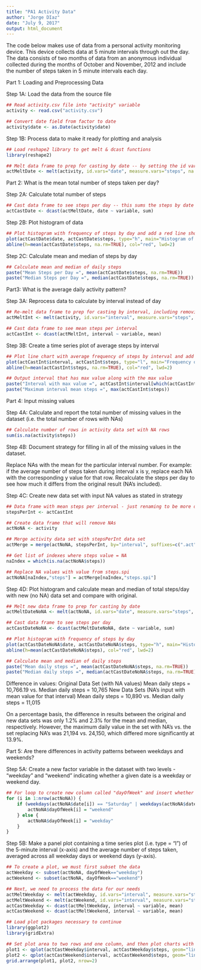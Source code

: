 ---
title: "PA1 Activity Data"
author: "Jorge DIaz"
date: "July 9, 2017"
output: html_document
---

The code below makes use of data from a personal activity monitoring device. This device collects data at 5 minute intervals through out the day. The data consists of two months of data from an anonymous individual collected during the months of October and November, 2012 and include the number of steps taken in 5 minute intervals each day.

Part 1: Loading and Preprocessing Data

Step 1A: Load the data from the source file

```{r}
## Read activity.csv file into "activity" variable
activity <- read.csv("activity.csv")

## Convert date field from factor to date
activity$date <- as.Date(activity$date)
```

Step 1B: Process data to make it ready for plotting and analysis

```{r}
## Load reshape2 library to get melt & dcast functions
library(reshape2)

## Melt data frame to prep for casting by date -- by setting the id variable to date and the measure variable to steps, we get a table with multiple values for steps taken within each day
actMeltDate <- melt(activity, id.vars="date", measure.vars="steps", na.rm=FALSE)
```

Part 2: What is the mean total number of steps taken per day?

Step 2A: Calculate total number of steps

```{r}
## Cast data frame to see steps per day -- this sums the steps by date to give us a table of 3 columns x 61 rows
actCastDate <- dcast(actMeltDate, date ~ variable, sum)
```

Step 2B: Plot histogram of data

```{r}
## Plot histogram with frequency of steps by day and add a red line showing the mean value
plot(actCastDate$date, actCastDate$steps, type="h", main="Histogram of Daily Steps", xlab="Date", ylab="Steps per Day", col="blue", lwd=8)
abline(h=mean(actCastDate$steps, na.rm=TRUE), col="red", lwd=2)
```

Step 2C: Calculate mean and median of steps by day

```{r}
## Calculate mean and median of daily steps
paste("Mean Steps per Day =", mean(actCastDate$steps, na.rm=TRUE))
paste("Median Steps per Day =", median(actCastDate$steps, na.rm=TRUE))
```

Part3: What is the average daily activity pattern?

Step 3A: Reprocess data to calculate by interval instead of day

```{r}
## Re-melt data frame to prep for casting by interval, including removing NA values to take the mean
actMeltInt <- melt(activity, id.vars="interval", measure.vars="steps", na.rm=TRUE)

## Cast data frame to see mean steps per interval
actCastInt <- dcast(actMeltInt, interval ~ variable, mean)
```

Step 3B: Create a time series plot of average steps by interval

```{r}
## Plot line chart with average frequency of steps by interval and add line with mean
plot(actCastInt$interval, actCastInt$steps, type="l", main="Frequency of Steps Taken at Each Interval", xlab="Interval ID", ylab="Steps", col="orange", lwd=2)
abline(h=mean(actCastInt$steps, na.rm=TRUE), col="red", lwd=2)

## Output interval that has max value along with the max value
paste("Interval with max value =", actCastInt$interval[which(actCastInt$steps == max(actCastInt$steps))])
paste("Maximum interval mean steps =", max(actCastInt$steps))
```

Part 4: Input missing values

Step 4A: Calculate and report the total number of missing values in the dataset (i.e. the total number of rows with NAs)

```{r}
## Calculate number of rows in activity data set with NA rows
sum(is.na(activity$steps))
```

Step 4B: Document strategy for filling in all of the missing values in the dataset. 

Replace NAs with the mean for the particular interval number. For example: if the average number of steps taken during interval x is y, replace each NA with the corresponding y value for that row. Recalculate the steps per day to see how much it differs from the original result (NA's included).

Step 4C: Create new data set with input NA values as stated in strategy

```{r}
## Data frame with mean steps per interval - just renaming to be more descriptive
stepsPerInt <- actCastInt

## Create data frame that will remove NAs
actNoNA <- activity

## Merge activity data set with stepsPerInt data set
actMerge = merge(actNoNA, stepsPerInt, by="interval", suffixes=c(".act", ".spi"))

## Get list of indexes where steps value = NA
naIndex = which(is.na(actNoNA$steps))

## Replace NA values with value from steps.spi
actNoNA[naIndex,"steps"] = actMerge[naIndex,"steps.spi"]
```

Step 4D: Plot histogram and calculate mean and median of total steps/day with new (no NA) data set and compare with original.

```{r}
## Melt new data frame to prep for casting by date
actMeltDateNoNA <- melt(actNoNA, id.vars="date", measure.vars="steps", na.rm=FALSE)

## Cast data frame to see steps per day
actCastDateNoNA <- dcast(actMeltDateNoNA, date ~ variable, sum)

## Plot histogram with frequency of steps by day
plot(actCastDateNoNA$date, actCastDateNoNA$steps, type="h", main="Histogram of Daily Steps (Input NA Values)", xlab="Date", ylab="Steps", col="gray", lwd=8)
abline(h=mean(actCastDateNoNA$steps), col="red", lwd=2)

## Calculate mean and median of daily steps
paste("Mean daily steps =", mean(actCastDateNoNA$steps, na.rm=TRUE))
paste("Median daily steps =", median(actCastDateNoNA$steps, na.rm=TRUE))
```

Difference in values:
Original Data Set (with NA values) Mean daily steps = 10,766.19 vs. Median daily steps = 10,765
New Data Sets (NA's input with mean value for that interval) Mean daily steps = 10,890 vs. Median daily steps = 11,015

On a percentage basis, the difference in results between the original and new data sets was only 1.2% and 2.3% for the mean and median, respectively. However, the maximum daily value in the set with NA's vs. the set replacing NA's was 21,194 vs. 24,150, which differed more significantly at 13.9%.

Part 5: Are there differences in activity patterns between weekdays and weekends?

Step 5A: Create a new factor variable in the dataset with two levels - "weekday" and "weekend" indicating whether a given date is a weekday or weekend day.

```{r}
## For loop to create new column called "dayOfWeek" and insert whether each date corresponds to a weekday or weekend
for (i in 1:nrow(actNoNA)) {
    if (weekdays(actNoNA$date[i]) == "Saturday" | weekdays(actNoNA$date[i]) == "Sunday") {
        actNoNA$dayOfWeek[i] = "weekend"
    } else {
        actNoNA$dayOfWeek[i] = "weekday"
    }
}
```

Step 5B: Make a panel plot containing a time series plot (i.e. type = "l") of the 5-minute interval (x-axis) and the average number of steps taken, averaged across all weekday days or weekend days (y-axis).

```{r}
## To create a plot, we must first subset the data
actWeekday <- subset(actNoNA, dayOfWeek=="weekday")
actWeekend <- subset(actNoNA, dayOfWeek=="weekend")

## Next, we need to process the data for our needs
actMeltWeekday <- melt(actWeekday, id.vars="interval", measure.vars="steps")
actMeltWeekend <- melt(actWeekend, id.vars="interval", measure.vars="steps")
actCastWeekday <- dcast(actMeltWeekday, interval ~ variable, mean)
actCastWeekend <- dcast(actMeltWeekend, interval ~ variable, mean)

## Load plot packages necessary to continue
library(ggplot2)
library(gridExtra)

## Set plot area to two rows and one column, and then plot charts with mean line in each
plot1 <- qplot(actCastWeekday$interval, actCastWeekday$steps, geom="line", data=actCastWeekday, type="1", main="Steps by Interval - Weekday", xlab="Interval ID", ylab="Number of Steps")
plot2 <- qplot(actCastWeekend$interval, actCastWeekend$steps, geom="line", data=actCastWeekend, type="1", main="Steps by Interval - Weekend", xlab="Interval ID", ylab="Number of Steps")
grid.arrange(plot1, plot2, nrow=2)
```

